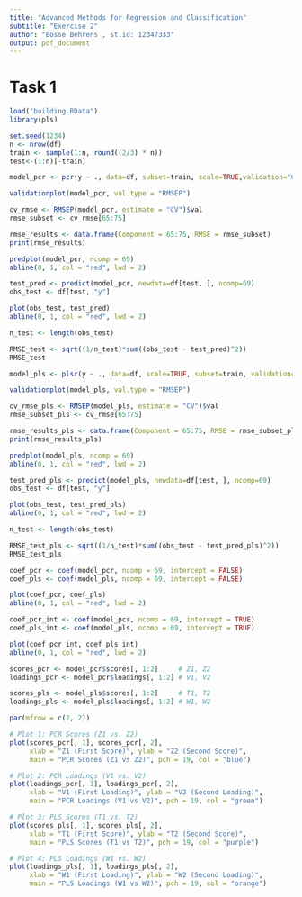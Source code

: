 ```yaml
---
title: "Advanced Methods for Regression and Classification"
subtitle: "Exercise 2"
author: "Bosse Behrens , st.id: 12347333"
output: pdf_document
---
```

# Task 1
```r
load("building.RData")
library(pls)
```
```r
set.seed(1234)
n <- nrow(df)
train <- sample(1:n, round((2/3) * n))
test<-(1:n)[-train]
```

```r
model_pcr <- pcr(y ~ ., data=df, subset=train, scale=TRUE,validation="CV",segments=10,segment.type="random")
```

```r
validationplot(model_pcr, val.type = "RMSEP")

cv_rmse <- RMSEP(model_pcr, estimate = "CV")$val
rmse_subset <- cv_rmse[65:75]

rmse_results <- data.frame(Component = 65:75, RMSE = rmse_subset)
print(rmse_results)
```
```r
predplot(model_pcr, ncomp = 69)
abline(0, 1, col = "red", lwd = 2)
```
```r
test_pred <- predict(model_pcr, newdata=df[test, ], ncomp=69)
obs_test <- df[test, "y"]

plot(obs_test, test_pred)
abline(0, 1, col = "red", lwd = 2)
```
```r
n_test <- length(obs_test)

RMSE_test <- sqrt((1/n_test)*sum((obs_test - test_pred)^2))
RMSE_test
```
```r
model_pls <- plsr(y ~ ., data=df, scale=TRUE, subset=train, validation="CV", segments=10, segment.type="random")
```

```r
validationplot(model_pls, val.type = "RMSEP")

cv_rmse_pls <- RMSEP(model_pls, estimate = "CV")$val
rmse_subset_pls <- cv_rmse[65:75]

rmse_results_pls <- data.frame(Component = 65:75, RMSE = rmse_subset_pls)
print(rmse_results_pls)
```
```r
predplot(model_pls, ncomp = 69)
abline(0, 1, col = "red", lwd = 2)
```

```r
test_pred_pls <- predict(model_pls, newdata=df[test, ], ncomp=69)
obs_test <- df[test, "y"]

plot(obs_test, test_pred_pls)
abline(0, 1, col = "red", lwd = 2)
```

```r
n_test <- length(obs_test)

RMSE_test_pls <- sqrt((1/n_test)*sum((obs_test - test_pred_pls)^2))
RMSE_test_pls
```

```r
coef_pcr <- coef(model_pcr, ncomp = 69, intercept = FALSE)
coef_pls <- coef(model_pls, ncomp = 69, intercept = FALSE)

plot(coef_pcr, coef_pls)
abline(0, 1, col = "red", lwd = 2)
```
```r
coef_pcr_int <- coef(model_pcr, ncomp = 69, intercept = TRUE)
coef_pls_int <- coef(model_pls, ncomp = 69, intercept = TRUE)

plot(coef_pcr_int, coef_pls_int)
abline(0, 1, col = "red", lwd = 2)
```
```r
scores_pcr <- model_pcr$scores[, 1:2]     # Z1, Z2
loadings_pcr <- model_pcr$loadings[, 1:2] # V1, V2

scores_pls <- model_pls$scores[, 1:2]     # T1, T2
loadings_pls <- model_pls$loadings[, 1:2] # W1, W2

```

```r
par(mfrow = c(2, 2))

# Plot 1: PCR Scores (Z1 vs. Z2)
plot(scores_pcr[, 1], scores_pcr[, 2], 
     xlab = "Z1 (First Score)", ylab = "Z2 (Second Score)",
     main = "PCR Scores (Z1 vs Z2)", pch = 19, col = "blue")

# Plot 2: PCR Loadings (V1 vs. V2)
plot(loadings_pcr[, 1], loadings_pcr[, 2], 
     xlab = "V1 (First Loading)", ylab = "V2 (Second Loading)",
     main = "PCR Loadings (V1 vs V2)", pch = 19, col = "green")

# Plot 3: PLS Scores (T1 vs. T2)
plot(scores_pls[, 1], scores_pls[, 2], 
     xlab = "T1 (First Score)", ylab = "T2 (Second Score)",
     main = "PLS Scores (T1 vs T2)", pch = 19, col = "purple")

# Plot 4: PLS Loadings (W1 vs. W2)
plot(loadings_pls[, 1], loadings_pls[, 2], 
     xlab = "W1 (First Loading)", ylab = "W2 (Second Loading)",
     main = "PLS Loadings (W1 vs W2)", pch = 19, col = "orange")
```

